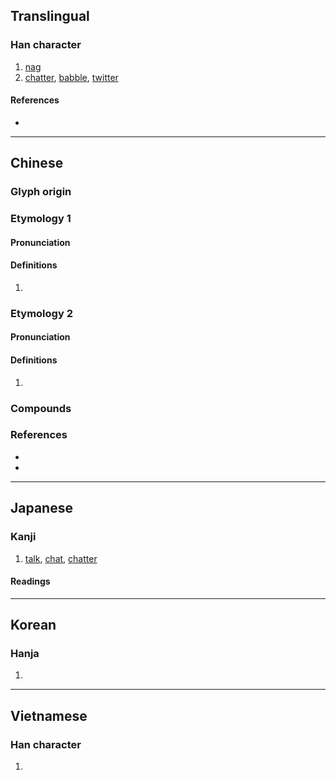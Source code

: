 {{character info/new}}
==Translingual==

===Han character===
{{Han char|rn=30|rad=口|as=09|sn=12|four=64094|canj=RPTD|ids=⿰口枼}}

# [[nag]]
# [[chatter]], [[babble]], [[twitter]]

====References====
* {{Han ref|kx=0198.010|dkj=03917|dj=0419.120|hdz=10649.100|uh=558B|ud=21899|bh=B3E3|bd=46051}}

----

==Chinese==
{{zh-forms}}

===Glyph origin===
{{Han etym}}

===Etymology 1===

====Pronunciation====
{{zh-pron
|m=dié
|c=dip6
|mc=
|oc=
|cat=
}}
{{attention|zh|distribute mc/oc}}

====Definitions====
{{zh-hanzi}}

# {{rfdef|zh}}

===Etymology 2===

====Pronunciation====
{{zh-pron
|m=zhá
|c=zaap6
|mc=
|oc=
|cat=
}}

====Definitions====
{{zh-hanzi}}

# {{rfdef|zh}}

===Compounds===
{{zh-der|喋喋不已|喋血|喋語|喋喋便便|啑喋|喋囁|喋喋不休|喋喋|喋呷|唼喋}}

===References===
* {{R:twedu|A00632}}
* {{R:yue:Hanzi}}

----

==Japanese==

===Kanji===
{{ja-kanji|grade=n|rs=口09}}

# [[talk]], [[chat]], [[chatter]]

====Readings====
{{ja-readings
|goon=じょう
|kanon=ちょう
|kun=しゃべ-る, ついば-む}}

----

==Korean==

===Hanja===
{{ko-hanja|hangeul=[[첩]], [[잡]]|rv=cheop, jap|mr=ch'ŏp, chap}}

# {{defn|lang=ko|sort=口09}}

----

==Vietnamese==

===Han character===
{{vi-hantu|[[nhịp]]|rs=口09}}

# {{defn|lang=vi|sort=口09}}